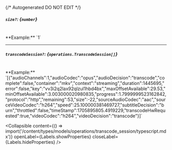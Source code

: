 {/* Autogenerated DO NOT EDIT  */}

##### `size?`: *{`number`}*
<br/>
**Example:** `1`

---
##### `transcodeSession?`: *{`operations.TranscodeSession[]`}*
<br/>
**Example:** `[{"audioChannels":1,"audioCodec":"opus","audioDecision":"transcode","complete":false,"container":"mkv","context":"streaming","duration":1445695,"error":false,"key":"vv3i2q2lax92qlzul1hbd4bx","maxOffsetAvailable":29.53,"minOffsetAvailable":3.003000020980835,"progress":1.7999999523162842,"protocol":"http","remaining":53,"size":-22,"sourceAudioCodec":"aac","sourceVideoCodec":"h264","speed":25.100000381469727,"subtitleDecision":"burn","throttled":false,"timeStamp":1705895805.4919229,"transcodeHwRequested":true,"videoCodec":"h264","videoDecision":"transcode"}]`

<Collapsible content={() => import('/content/types/models/operations/transcode_session/typescript.mdx')} openLabel={Labels.showProperties} closeLabel={Labels.hideProperties} />



